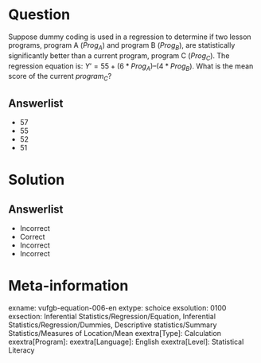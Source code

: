 Question
========
  
Suppose dummy coding is used in a regression to determine if two lesson programs, program A ($Prog_{A}$) and program B ($Prog_{B}$), are statistically significantly better than a current program, program C ($Prog_{C}$). The regression equation is: $Y’ = 55+(6*Prog_{A})–(4*Prog_{B})$. What is the mean score of the current $program_{C}$? 

Answerlist
----------
* 57
* 55
* 52
* 51

Solution
========

Answerlist
----------
* Incorrect
* Correct
* Incorrect
* Incorrect

Meta-information
================
exname: vufgb-equation-006-en
extype: schoice
exsolution: 0100
exsection: Inferential Statistics/Regression/Equation, Inferential Statistics/Regression/Dummies, Descriptive statistics/Summary Statistics/Measures of Location/Mean
exextra[Type]: Calculation
exextra[Program]: 
exextra[Language]: English
exextra[Level]: Statistical Literacy